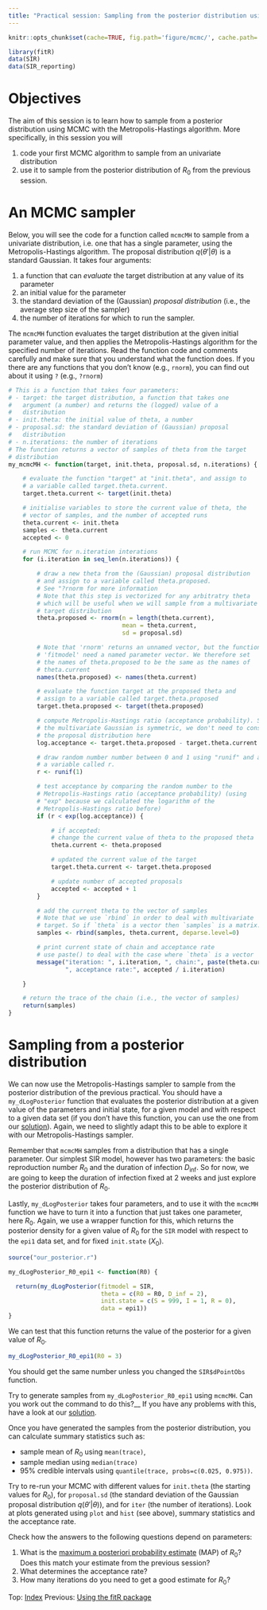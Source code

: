 ```yaml
---
title: "Practical session: Sampling from the posterior distribution using MCMC"
---
```


```r
knitr::opts_chunk$set(cache=TRUE, fig.path='figure/mcmc/', cache.path='cache/mcmc/' , fig.cap='', fig.align="center")
```

```r
library(fitR)
data(SIR)
data(SIR_reporting)
```

# Objectives

The aim of this session is to learn how to sample from a posterior distribution using MCMC with the Metropolis-Hastings algorithm. More specifically, in this session you will

1. code your first MCMC algorithm to sample from an univariate distribution
2. use it to sample from the posterior distribution of $R_0$ from the previous session. 

# An MCMC sampler

Below, you will see the code for a function called `mcmcMH` to sample from a univariate distribution, i.e. one that has a single parameter, using the Metropolis-Hastings algorithm. The proposal distribution $q(\theta'|\theta)$ is a standard Gaussian. It takes four arguments: 

1. a function that can *evaluate* the target distribution at any value of its parameter
2. an initial value for the parameter
3. the standard deviation of the (Gaussian) *proposal distribution* (i.e., the average step size of the sampler)
4. the number of iterations for which to run the sampler. 

The `mcmcMH` function evaluates the target distribution at the given initial parameter value, and then applies the Metropolis-Hastings algorithm for the specified number of iterations. Read the function code and comments carefully and make sure that you understand what the function does. If you there are any functions that you don't know (e.g., `rnorm`), you can find out about it using `?` (e.g., `?rnorm`)

```r
# This is a function that takes four parameters:
# - target: the target distribution, a function that takes one
#   argument (a number) and returns the (logged) value of a
#   distribution
# - init.theta: the initial value of theta, a number
# - proposal.sd: the standard deviation of (Gaussian) proposal
#   distribution
# - n.iterations: the number of iterations
# The function returns a vector of samples of theta from the target
# distribution
my_mcmcMH <- function(target, init.theta, proposal.sd, n.iterations) {

    # evaluate the function "target" at "init.theta", and assign to
    # a variable called target.theta.current.
    target.theta.current <- target(init.theta)

    # initialise variables to store the current value of theta, the
    # vector of samples, and the number of accepted runs
    theta.current <- init.theta
    samples <- theta.current
    accepted <- 0

    # run MCMC for n.iteration interations
    for (i.iteration in seq_len(n.iterations)) {

        # draw a new theta from the (Gaussian) proposal distribution
        # and assign to a variable called theta.proposed.  
        # See "?rnorm for more information
        # Note that this step is vectorized for any arbitratry theta 
        # which will be useful when we will sample from a multivariate
        # target distribution
        theta.proposed <- rnorm(n = length(theta.current),
                                mean = theta.current,
                                sd = proposal.sd)

        # Note that 'rnorm' returns an unnamed vector, but the functions of
        # 'fitmodel' need a named parameter vector. We therefore set
        # the names of theta.proposed to be the same as the names of
        # theta.current
        names(theta.proposed) <- names(theta.current)

        # evaluate the function target at the proposed theta and
        # assign to a variable called target.theta.proposed
        target.theta.proposed <- target(theta.proposed)

        # compute Metropolis-Hastings ratio (acceptance probability). Since
        # the multivariate Gaussian is symmetric, we don't need to consider
        # the proposal distribution here
        log.acceptance <- target.theta.proposed - target.theta.current

        # draw random number number between 0 and 1 using "runif" and assign to
        # a variable called r.
        r <- runif(1)

        # test acceptance by comparing the random number to the
        # Metropolis-Hastings ratio (acceptance probability) (using
        # "exp" because we calculated the logarithm of the
        # Metropolis-Hastings ratio before)
        if (r < exp(log.acceptance)) {

            # if accepted:
            # change the current value of theta to the proposed theta
            theta.current <- theta.proposed

            # updated the current value of the target
            target.theta.current <- target.theta.proposed

            # update number of accepted proposals
            accepted <- accepted + 1
        }

        # add the current theta to the vector of samples
        # Note that we use `rbind` in order to deal with multivariate 
        # target. So if `theta` is a vector then `samples` is a matrix.
        samples <- rbind(samples, theta.current, deparse.level=0)

        # print current state of chain and acceptance rate
        # use paste() to deal with the case where `theta` is a vector
        message("iteration: ", i.iteration, ", chain:", paste(theta.current, collapse=" "),
                ", acceptance rate:", accepted / i.iteration)

    }

    # return the trace of the chain (i.e., the vector of samples)
    return(samples)
}
```

# Sampling from a posterior distribution

We can now use the Metropolis-Hastings sampler to sample from the posterior distribution of the previous practical. You should have a `my_dLogPosterior` function that evaluates the posterior distribution at a given value of the parameters and initial state, for a given model and with respect to a given data set (if you don't have this function, you can use the one from our [solution](posterior_example_solution.html)). Again, we need to slightly adapt this to be able to explore it with our Metropolis-Hastings sampler.

Remember that `mcmcMH` samples from a distribution that has a single parameter. Our simplest SIR model, however has two parameters: the basic reproduction number $R_0$ and the duration of infection $D_\mathrm{inf}$. So for now, we are going to keep the duration of infection fixed at 2 weeks and just explore the posterior distribution of $R_0$. 

Lastly, `my_dLogPosterior` takes four parameters, and to use it with the `mcmcMH` function we have to turn it into a function that just takes one parameter, here $R_0$. Again, we use a wrapper function for this, which returns the posterior density for a given value of $R_0$ for the `SIR` model with respect to the `epi1` data set, and for fixed `init.state` ($X_0$).


<!-- We can do this by setting `sd.proposal` to a vector of standard deviations, where the second element (if `D_inf` is the second parameter in `theta`) is 0. -->


```r
source("our_posterior.r")
```

```r
my_dLogPosterior_R0_epi1 <- function(R0) {

  return(my_dLogPosterior(fitmodel = SIR,
                          theta = c(R0 = R0, D_inf = 2),
                          init.state = c(S = 999, I = 1, R = 0),
                          data = epi1))
}
```

We can test that this function returns the value of the posterior for a given value of $R_0$.

```r
my_dLogPosterior_R0_epi1(R0 = 3)
```

You should get the same number unless you changed the `SIR$dPointObs` function.

Try to generate samples from `my_dLogPosterior_R0_epi1` using `mcmcMH`. Can you work out the command to do this?__ If you have any problems with this, have a look at our [solution](generate_samples.html).

Once you have generated the samples from the posterior distribution, you can calculate summary statistics such as:

* sample mean of $R_0$ using `mean(trace)`, 
* sample median using `median(trace)`
* 95% credible intervals using `quantile(trace, probs=c(0.025, 0.975))`.

Try to re-run your MCMC with different values for `init.theta` (the starting values for $R_0$), for `proposal.sd` (the standard deviation of the Gaussian proposal distribution $q(\theta'|\theta)$), and for `iter` (the number of iterations). Look at plots generated using `plot` and `hist` (see above), summary statistics and the acceptance rate.

Check how the answers to the following questions depend on parameters:

1. What is the [maximum a posteriori probability estimate](https://en.wikipedia.org/wiki/Maximum_a_posteriori_estimation) (MAP) of $R_0$? Does this match your estimate from the previous session?
2. What determines the acceptance rate?
3. How many iterations do you need to get a good estimate for $R_0$?

<div>
Top: [Index](index.html) Previous: [Using the fitR package](using_fitR.html)
</div>
